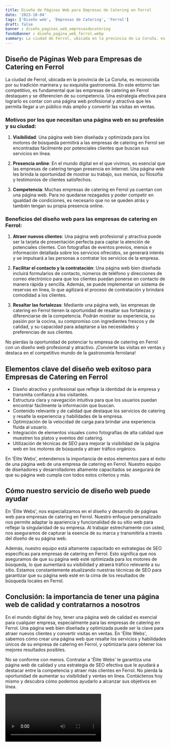 ```yaml
---
title: Diseño de Páginas Web para Empresas de Catering en Ferrol
date: '2023-10-04'
tags: ['Diseño web', 'Empresas de Catering', 'Ferrol']
draft: false
banner : diseño_paginas_web_empresasdecatering
fondoBanner : diseño_pagina_web_ferrol.webp
summary: La ciudad de Ferrol, ubicada en la provincia de La Coruña, es reconocida por su tradición marinera y su exquisita gastronomía. En este entorno tan competitivo, es fundamental que las empresas de catering en Ferrol destaquen y se diferencien de su competencia. Una estrategia efectiva para lograrlo es contar con una página web profesional y atractiva que les permita llegar a un público más amplio y convertir las visitas en ventas.
---
```


## Diseño de Páginas Web para Empresas de Catering en Ferrol

La ciudad de Ferrol, ubicada en la provincia de La Coruña, es reconocida por su tradición marinera y su exquisita gastronomía. En este entorno tan competitivo, es fundamental que las empresas de catering en Ferrol destaquen y se diferencien de su competencia. Una estrategia efectiva para lograrlo es contar con una página web profesional y atractiva que les permita llegar a un público más amplio y convertir las visitas en ventas.

### Motivos por los que necesitan una página web en su profesión y su ciudad:

1. **Visibilidad**: Una página web bien diseñada y optimizada para los motores de búsqueda permitirá a las empresas de catering en Ferrol ser encontradas fácilmente por potenciales clientes que buscan sus servicios en línea.

2. **Presencia online**: En el mundo digital en el que vivimos, es esencial que las empresas de catering tengan presencia en Internet. Una página web les brinda la oportunidad de mostrar su trabajo, sus menús, su filosofía y testimonios de clientes satisfechos.

3. **Competencia**: Muchas empresas de catering en Ferrol ya cuentan con una página web. Para no quedarse rezagados y poder competir en igualdad de condiciones, es necesario que no se queden atrás y también tengan su propia presencia online.

### Beneficios del diseño web para las empresas de catering en Ferrol:

1. **Atraer nuevos clientes**: Una página web profesional y atractiva puede ser la tarjeta de presentación perfecta para captar la atención de potenciales clientes. Con fotografías de eventos previos, menús e información detallada sobre los servicios ofrecidos, se generará interés y se impulsará a las personas a contratar los servicios de la empresa.

2. **Facilitar el contacto y la contratación**: Una página web bien diseñada incluirá formularios de contacto, números de teléfono y direcciones de correo electrónico para que los clientes puedan ponerse en contacto de manera rápida y sencilla. Además, se puede implementar un sistema de reservas en línea, lo que agilizará el proceso de contratación y brindará comodidad a los clientes.

3. **Resaltar las fortalezas**: Mediante una página web, las empresas de catering en Ferrol tienen la oportunidad de resaltar sus fortalezas y diferenciarse de la competencia. Podrán mostrar su experiencia, su pasión por la cocina, su compromiso con ingredientes frescos y de calidad, y su capacidad para adaptarse a las necesidades y preferencias de sus clientes.

No pierdas la oportunidad de potenciar tu empresa de catering en Ferrol con un diseño web profesional y atractivo. ¡Convierte las visitas en ventas y destaca en el competitivo mundo de la gastronomía ferrolana!

<GifSeo />

<Cta />

## Elementos clave del diseño web exitoso para Empresas de Catering en Ferrol

- Diseño atractivo y profesional que refleje la identidad de la empresa y transmita confianza a los visitantes.
- Estructura clara y navegación intuitiva para que los usuarios puedan encontrar fácilmente la información que buscan.
- Contenido relevante y de calidad que destaque los servicios de catering y resalte la experiencia y habilidades de la empresa.
- Optimización de la velocidad de carga para brindar una experiencia fluida al usuario.
- Integración de elementos visuales como fotografías de alta calidad que muestren los platos y eventos del catering.
- Utilización de técnicas de SEO para mejorar la visibilidad de la página web en los motores de búsqueda y atraer tráfico orgánico.

En 'Élite Webs', entendemos la importancia de estos elementos para el éxito de una página web de una empresa de catering en Ferrol. Nuestro equipo de diseñadores y desarrolladores altamente capacitados se asegurará de que su página web cumpla con todos estos criterios y más.

## Cómo nuestro servicio de diseño web puede ayudar

En 'Élite Webs', nos especializamos en el diseño y desarrollo de páginas web para empresas de catering en Ferrol. Nuestro enfoque personalizado nos permite adaptar la apariencia y funcionalidad de su sitio web para reflejar la singularidad de su empresa. Al trabajar estrechamente con usted, nos aseguramos de capturar la esencia de su marca y transmitirla a través del diseño de su página web.

Además, nuestro equipo está altamente capacitado en estrategias de SEO específicas para empresas de catering en Ferrol. Esto significa que nos aseguramos de que su página web esté optimizada para los motores de búsqueda, lo que aumentará su visibilidad y atraerá tráfico relevante a su sitio. Estamos constantemente atualizando nuestras técnicas de SEO para garantizar que su página web esté en la cima de los resultados de búsqueda locales en Ferrol.

## Conclusión: la importancia de tener una página web de calidad y contratarnos a nosotros

En el mundo digital de hoy, tener una página web de calidad es esencial para cualquier empresa, especialmente para las empresas de catering en Ferrol. Una página web bien diseñada y optimizada puede ser la clave para atraer nuevos clientes y convertir visitas en ventas. En 'Élite Webs', sabemos cómo crear una página web que resalte los servicios y habilidades únicos de su empresa de catering en Ferrol, y optimizarla para obtener los mejores resultados posibles.

No se conforme con menos. Contratar a 'Élite Webs' le garantiza una página web de calidad y una estrategia de SEO efectiva que le ayudará a destacar entre la competencia y atraer más clientes en Ferrol. No pierda la oportunidad de aumentar su visibilidad y ventas en línea. Contáctenos hoy mismo y descubra cómo podemos ayudarlo a alcanzar sus objetivos en línea.

<Video />

<CtaBot job='Empresas de Catering' city='Ferrol'/>

<Gmaps query='Ferrol+españa+maps' />